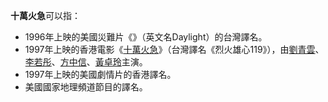 {{Wiktionary}}
'''十萬火急'''可以指：
*1996年上映的美國災難片《{{le|十萬火急 (1996年電影)|Daylight (1996 film)|龍出生天}}》（英文名Daylight）的台灣譯名。
*1997年上映的香港電影《[[十萬火急_(香港電影)|十萬火急]]》（台灣譯名《烈火雄心119》），由[[劉青雲|劉青雲]]、[[李若彤|李若彤]]、[[方中信|方中信]]、[[黃卓玲|黃卓玲]]主演。
*1997年上映的美國劇情片''{{tsl|en|Firehouse (1997 film)|十萬火急 (1997年电影)|Firehouse}}''的香港譯名。
*美國國家地理頻道節目''{{tsl|en|Situation Critical|十萬火急 (记录片)|Situation Critical}}''的譯名。
{{disambig|Cat=四字作品消歧义}}